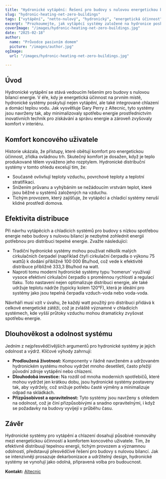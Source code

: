 ```yaml
---
title: "Hydronické vytápění: Řešení pro budovy s nulovou energetickou bilancí"
slug: "hydronic-heating-net-zero-buildings"
tags: ["vytápění", "netto-nulový", "hydronický", "energetická účinnost"]
excerpt: "Prozkoumejte, jak vytápěcí systémy založené na hydronice poskytují efektivní řešení pro budovy s nulovou energetickou bilancí, zatímco udržují vynikající úroveň komfortu."
coverImage: "/images/hydronic-heating-net-zero-buildings.jpg"
date: "2025-02-18"
author:
  name: "Průvodce pasivním domem"
  picture: "/images/author.jpg"
ogImage:
  url: "/images/hydronic-heating-net-zero-buildings.jpg"

---
```

## Úvod

Hydronické vytápění se stává vedoucím řešením pro budovy s nulovou bilancí energie. V éře, kdy je energetická účinnost na prvním místě, hydronické systémy poskytují nejen vytápění, ale také integrované chlazení a domácí teplou vodu. Jak vysvětluje Gary Perry z Altecnic, tyto systémy jsou navrženy tak, aby minimalizovaly spotřebu energie prostřednictvím inovativních technik pro získávání a správu energie a zároveň zvyšovaly komfort v interiéru.

## Komfort koncového uživatele

Historie ukázala, že přístupy, které obětují komfort pro energetickou účinnost, zřídka ovládnou trh. Skutečný komfort je dosažen, když je teplo produkované tělem vyváženo jeho rozptylem. Hydronické distribuční systémy v tomto ohledu excelují tím, že:

- Současně ovlivňují teploty vzduchu, povrchové teploty a teplotní stratifikaci.
- Snížením průvanu a vyhýbáním se nežádoucím vrstvám teplot, které jsou běžné u systémů založených na vzduchu.
- Tichým provozem, který zajišťuje, že vytápěcí a chladicí systémy neruší klidné prostředí domova.
## Efektivita distribuce

Při návrhu vytápěcích a chladicích systémů pro budovy s nízkou spotřebou energie nebo budovy s nulovou bilancí je nezbytné zohlednit energii potřebnou pro distribuci tepelné energie. Zvažte následující:

- Tradiční hydronické systémy mohou používat několik malých cirkulačních čerpadel (například čtyři cirkulační čerpadla o výkonu 75 wattů) k dodání přibližně 100 000 Btu/hod, což vede k efektivitě distribuce přibližně 333,3 Btu/hod na watt.
- Naproti tomu moderní hydronické systémy typu 'homerun' využívají vysoce efektivní cirkulační čerpadlo s proměnnou rychlostí a regulací tlaku. Toto nastavení nejen optimalizuje distribuci energie, ale také udržuje teplotu nádrže (typicky kolem 120°F), která je ideální pro systémy jako jsou tepelná čerpadla vzduch-voda nebo voda-voda.

Návrháři musí vzít v úvahu, že každý watt použitý pro distribuci přidává k celkové energetické zátěži, což je zvláště významné v chladicích systémech, kde vyšší průtoky vzduchu mohou dramaticky zvyšovat spotřebu energie.
## Dlouhověkost a odolnost systému

Jedním z nejpřesvědčivějších argumentů pro hydronické systémy je jejich odolnost a výdrž. Klíčové výhody zahrnují:

- **Prodloužená životnost:** Komponenty v řádně navrženém a udržovaném hydronickém systému mohou vydržet mnoho desetiletí, často přežijí původní zdroje vytápění nebo chlazení.
- **Dlouhodobá investice:** Na rozdíl od mnoha moderních spotřebičů, které mohou vydržet jen krátkou dobu, jsou hydronické systémy postaveny tak, aby vydržely, což snižuje potřebu časté výměny a minimalizuje odpad na skládkách.
- **Přizpůsobivost a opravitelnost:** Tyto systémy jsou navrženy s ohledem na odolnost, což je činí přizpůsobivými a snadno opravitelnými, i když se požadavky na budovy vyvíjejí v průběhu času.

## Závěr

Hydronické systémy pro vytápění a chlazení dosahují působivé rovnováhy mezi energetickou účinností a komfortem koncového uživatele. Tím, že efektivně distribuují tepelnou energii, tichým provozem a významnou odolností, představují přesvědčivé řešení pro budovy s nulovou bilancí. Jak se intenzivněji prosazuje dekarbonizace a udržitelný design, hydronické systémy se vynořují jako odolná, připravená volba pro budoucnost.

**Kontakt:** [Altecnic](https://www.altecnic.co.uk)
